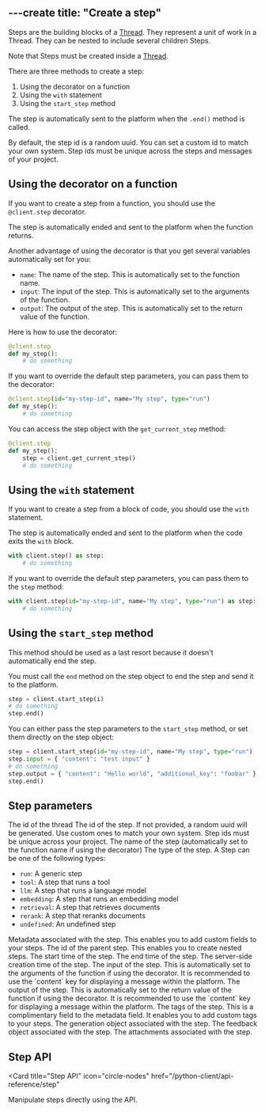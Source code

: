 ---create
title: "Create a step"
---

Steps are the building blocks of a [Thread](/concepts/thread). They represent a unit of work in a Thread. They can be nested to include several children Steps.

Note that Steps must be created inside a [Thread](/python-client/usage/create-a-thread).

There are three methods to create a step:

1. Using the decorator on a function
2. Using the `with` statement
3. Using the `start_step` method

The step is automatically sent to the platform when the `.end()` method is called.

By default, the step id is a random uuid. You can set a custom id to match your own system. Step ids must be unique across the steps and messages of your project.

## Using the decorator on a function

If you want to create a step from a function, you should use the `@client.step` decorator.

The step is automatically ended and sent to the platform when the function returns.

Another advantage of using the decorator is that you get several variables automatically set for you:

- `name`: The name of the step. This is automatically set to the function name.
- `input`: The input of the step. This is automatically set to the arguments of the function.
- `output`: The output of the step. This is automatically set to the return value of the function.

Here is how to use the decorator:

```python
@client.step
def my_step():
    # do something
```

If you want to override the default step parameters, you can pass them to the decorator:

```python
@client.step(id="my-step-id", name="My step", type="run")
def my_step():
    # do something
```

You can access the step object with the `get_current_step` method:

```python
@client.step
def my_step():
    step = client.get_current_step()
    # do something
```

## Using the `with` statement

If you want to create a step from a block of code, you should use the `with` statement.

The step is automatically ended and sent to the platform when the code exits the `with` block.

```python
with client.step() as step:
    # do something
```

If you want to override the default step parameters, you can pass them to the `step` method:

```python
with client.step(id="my-step-id", name="My step", type="run") as step:
    # do something
```

## Using the `start_step` method

This method should be used as a last resort because it doesn't automatically end the step.

You must call the `end` method on the step object to end the step and send it to the platform.

```python
step = client.start_step(i)
# do something
step.end()
```

You can either pass the step parameters to the `start_step` method, or set them directly on the step object:

```python
step = client.start_step(id="my-step-id", name="My step", type="run")
step.input = { "content": "test input" }
# do something
step.output = { "content": "Hello world", "additional_key": "foobar" }
step.end()
```

## Step parameters

<ParamField path="thread_id" type="uuid" required>
  The id of the thread
</ParamField>

<ParamField path="id" type="uuid">
  The id of the step. If not provided, a random uuid will be generated. Use
  custom ones to match your own system. Step ids must be unique across your
  project.
</ParamField>

<ParamField path="name" type="string" default=" ">
  The name of the step (automatically set to the function name if using the
  decorator)
</ParamField>

<ParamField path="type" type="StepType" default="undefined">
  The type of the step. A Step can be one of the following types:

- `run`: A generic step
- `tool`: A step that runs a tool
- `llm`: A step that runs a language model
- `embedding`: A step that runs an embedding model
- `retrieval`: A step that retrieves documents
- `rerank`: A step that reranks documents
- `undefined`: An undefined step

</ParamField>

<ParamField path="metadata" type="dict" default="{}">
  Metadata associated with the step. This enables you to add custom fields to
  your steps.
</ParamField>

<ParamField path="parent_id" type="uuid">
  The id of the parent step. This enables you to create nested steps.
</ParamField>

<ParamField path="start_time" type="string">
  The start time of the step.
</ParamField>

<ParamField path="end_time" type="string">
  The end time of the step.
</ParamField>

<ParamField path="created_at" type="string">
  The server-side creation time of the step.
</ParamField>

<ParamField path="input" type="dict">
  The input of the step. This is automatically set to the arguments of the
  function if using the decorator.
  It is recommended to use the `content` key for displaying a message within the platform.
</ParamField>

<ParamField path="output" type="dict">
  The output of the step. This is automatically set to the return value of the
  function if using the decorator.
  It is recommended to use the `content` key for displaying a message within the platform.
</ParamField>

<ParamField path="tags" type="List[str]" default="[]">
  The tags of the step. This is a complimentary field to the metadata field. It
  enables you to add custom tags to your steps.
</ParamField>

<ParamField path="generation" type="BaseGeneration">
  The generation object associated with the step.
</ParamField>

<ParamField path="feedback" type="Feedback">
  The feedback object associated with the step.
</ParamField>

<ParamField path="attachments" type="List[Attachment]" default="[]">
  The attachments associated with the step.
</ParamField>

## Step API

<Card
  title="Step API"
  icon="circle-nodes"
  href="/python-client/api-reference/step"
>
  Manipulate steps directly using the API.
</Card>
